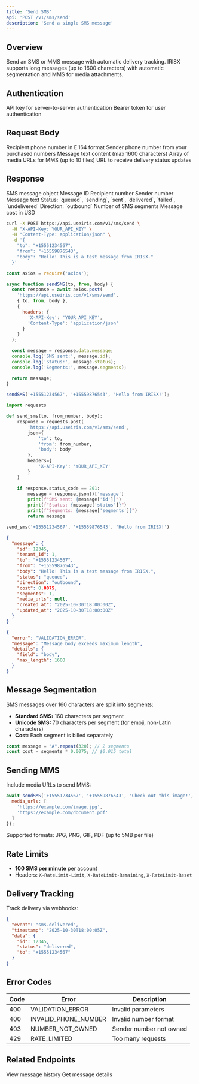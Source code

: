 ```yaml
---
title: 'Send SMS'
api: 'POST /v1/sms/send'
description: 'Send a single SMS message'
---
```


## Overview

Send an SMS or MMS message with automatic delivery tracking. IRISX supports long messages (up to 1600 characters) with automatic segmentation and MMS for media attachments.

## Authentication

<ParamField header="X-API-Key" type="string">
  API key for server-to-server authentication
</ParamField>

<ParamField header="Authorization" type="string">
  Bearer token for user authentication
</ParamField>

## Request Body

<ParamField body="to" type="string" required>
  Recipient phone number in E.164 format
</ParamField>

<ParamField body="from" type="string" required>
  Sender phone number from your purchased numbers
</ParamField>

<ParamField body="body" type="string" required>
  Message text content (max 1600 characters)
</ParamField>

<ParamField body="media_urls" type="array">
  Array of media URLs for MMS (up to 10 files)
</ParamField>

<ParamField body="webhook_url" type="string">
  URL to receive delivery status updates
</ParamField>

## Response

<ResponseField name="message" type="object">
  SMS message object

  <Expandable title="Message properties">
    <ResponseField name="id" type="integer">
      Message ID
    </ResponseField>
    <ResponseField name="to" type="string">
      Recipient number
    </ResponseField>
    <ResponseField name="from" type="string">
      Sender number
    </ResponseField>
    <ResponseField name="body" type="string">
      Message text
    </ResponseField>
    <ResponseField name="status" type="string">
      Status: `queued`, `sending`, `sent`, `delivered`, `failed`, `undelivered`
    </ResponseField>
    <ResponseField name="direction" type="string">
      Direction: `outbound`
    </ResponseField>
    <ResponseField name="segments" type="integer">
      Number of SMS segments
    </ResponseField>
    <ResponseField name="cost" type="number">
      Message cost in USD
    </ResponseField>
  </Expandable>
</ResponseField>

<RequestExample>

```bash cURL
curl -X POST https://api.useiris.com/v1/sms/send \
  -H "X-API-Key: YOUR_API_KEY" \
  -H "Content-Type: application/json" \
  -d '{
    "to": "+15551234567",
    "from": "+15559876543",
    "body": "Hello! This is a test message from IRISX."
  }'
```

```javascript Node.js
const axios = require('axios');

async function sendSMS(to, from, body) {
  const response = await axios.post(
    'https://api.useiris.com/v1/sms/send',
    { to, from, body },
    {
      headers: {
        'X-API-Key': 'YOUR_API_KEY',
        'Content-Type': 'application/json'
      }
    }
  );

  const message = response.data.message;
  console.log('SMS sent:', message.id);
  console.log('Status:', message.status);
  console.log('Segments:', message.segments);

  return message;
}

sendSMS('+15551234567', '+15559876543', 'Hello from IRISX!');
```

```python Python
import requests

def send_sms(to, from_number, body):
    response = requests.post(
        'https://api.useiris.com/v1/sms/send',
        json={
            'to': to,
            'from': from_number,
            'body': body
        },
        headers={
            'X-API-Key': 'YOUR_API_KEY'
        }
    )

    if response.status_code == 201:
        message = response.json()['message']
        print(f"SMS sent: {message['id']}")
        print(f"Status: {message['status']}")
        print(f"Segments: {message['segments']}")
        return message

send_sms('+15551234567', '+15559876543', 'Hello from IRISX!')
```

</RequestExample>

<ResponseExample>

```json Success Response (201)
{
  "message": {
    "id": 12345,
    "tenant_id": 1,
    "to": "+15551234567",
    "from": "+15559876543",
    "body": "Hello! This is a test message from IRISX.",
    "status": "queued",
    "direction": "outbound",
    "cost": 0.0075,
    "segments": 1,
    "media_urls": null,
    "created_at": "2025-10-30T18:00:00Z",
    "updated_at": "2025-10-30T18:00:00Z"
  }
}
```

```json Error Response (400)
{
  "error": "VALIDATION_ERROR",
  "message": "Message body exceeds maximum length",
  "details": {
    "field": "body",
    "max_length": 1600
  }
}
```

</ResponseExample>

## Message Segmentation

SMS messages over 160 characters are split into segments:

- **Standard SMS:** 160 characters per segment
- **Unicode SMS:** 70 characters per segment (for emoji, non-Latin characters)
- **Cost:** Each segment is billed separately

```javascript
const message = "A".repeat(320); // 2 segments
const cost = segments * 0.0075; // $0.015 total
```

## Sending MMS

Include media URLs to send MMS:

```javascript
await sendSMS('+15551234567', '+15559876543', 'Check out this image!', {
  media_urls: [
    'https://example.com/image.jpg',
    'https://example.com/document.pdf'
  ]
});
```

Supported formats: JPG, PNG, GIF, PDF (up to 5MB per file)

## Rate Limits

- **100 SMS per minute** per account
- Headers: `X-RateLimit-Limit`, `X-RateLimit-Remaining`, `X-RateLimit-Reset`

## Delivery Tracking

Track delivery via webhooks:

```json
{
  "event": "sms.delivered",
  "timestamp": "2025-10-30T18:00:05Z",
  "data": {
    "id": 12345,
    "status": "delivered",
    "to": "+15551234567"
  }
}
```

## Error Codes

| Code | Error | Description |
|------|-------|-------------|
| 400 | VALIDATION_ERROR | Invalid parameters |
| 400 | INVALID_PHONE_NUMBER | Invalid number format |
| 403 | NUMBER_NOT_OWNED | Sender number not owned |
| 429 | RATE_LIMITED | Too many requests |

## Related Endpoints

<CardGroup cols={2}>
  <Card title="List SMS" icon="list" href="/api-reference/sms/list">
    View message history
  </Card>
  <Card title="Get SMS" icon="message" href="/api-reference/sms/get">
    Get message details
  </Card>
</CardGroup>
